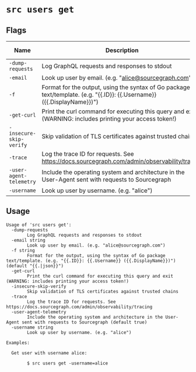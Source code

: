 # `src users get`


## Flags

| Name | Description | Default Value |
|------|-------------|---------------|
| `-dump-requests` | Log GraphQL requests and responses to stdout | `false` |
| `-email` | Look up user by email. (e.g. "alice@sourcegraph.com") |  |
| `-f` | Format for the output, using the syntax of Go package text/template. (e.g. "\{\{.ID\}\}: \{\{.Username\}\} (\{\{.DisplayName\}\})") | `{{.\|json}}` |
| `-get-curl` | Print the curl command for executing this query and exit (WARNING: includes printing your access token!) | `false` |
| `-insecure-skip-verify` | Skip validation of TLS certificates against trusted chains | `false` |
| `-trace` | Log the trace ID for requests. See https://docs.sourcegraph.com/admin/observability/tracing | `false` |
| `-user-agent-telemetry` | Include the operating system and architecture in the User-Agent sent with requests to Sourcegraph | `true` |
| `-username` | Look up user by username. (e.g. "alice") |  |


## Usage

```
Usage of 'src users get':
  -dump-requests
    	Log GraphQL requests and responses to stdout
  -email string
    	Look up user by email. (e.g. "alice@sourcegraph.com")
  -f string
    	Format for the output, using the syntax of Go package text/template. (e.g. "{{.ID}}: {{.Username}} ({{.DisplayName}})") (default "{{.|json}}")
  -get-curl
    	Print the curl command for executing this query and exit (WARNING: includes printing your access token!)
  -insecure-skip-verify
    	Skip validation of TLS certificates against trusted chains
  -trace
    	Log the trace ID for requests. See https://docs.sourcegraph.com/admin/observability/tracing
  -user-agent-telemetry
    	Include the operating system and architecture in the User-Agent sent with requests to Sourcegraph (default true)
  -username string
    	Look up user by username. (e.g. "alice")

Examples:

  Get user with username alice:

    	$ src users get -username=alice



```
	